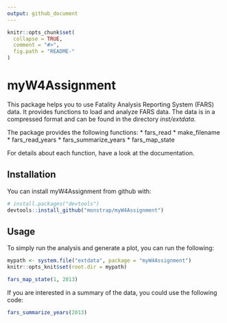 ```yaml
---
output: github_document
---
```


<!-- README.md is generated from README.Rmd. Please edit that file -->

```r
knitr::opts_chunk$set(
  collapse = TRUE,
  comment = "#>",
  fig.path = "README-"
)
```

# myW4Assignment

This package helps you to use Fatality Analysis Reporting System (FARS) data. It provides functions to load and analyze FARS data. The data is in a compressed format and can be found in the directory *inst/extdata*.

The package provides the following functions:
* fars_read
* make_filename
* fars_read_years
* fars_summarize_years
* fars_map_state

For details about each function, have a look at the documentation.

## Installation

You can install myW4Assignment from github with:

```r
# install.packages("devtools")
devtools::install_github("monstrap/myW4Assignment")
```

## Usage

To simply run the analysis and generate a plot, you can run the following:
```r
mypath <- system.file("extdata", package = "myW4Assignment")
knitr::opts_knit$set(root.dir = mypath)
```

```r
fars_map_state(1, 2013)
```

If you are interested in a summary of the data, you could use the following code:

```r
fars_summarize_years(2013)
```
